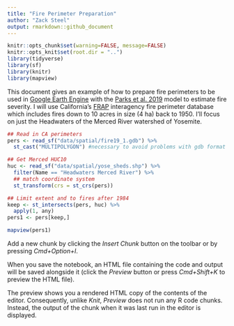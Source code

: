 ```yaml
---
title: "Fire Perimeter Preparation"
author: "Zack Steel"
output: rmarkdown::github_document
---
```


```r
knitr::opts_chunk$set(warning=FALSE, message=FALSE)
knitr::opts_knit$set(root.dir = "..")
library(tidyverse)
library(sf)
library(knitr)
library(mapview)
```

This document gives an example of how to prepare fire perimeters to be used in [Google Earth Engine](https://tinyurl.com/CBImodel) with the [Parks et al. 2019](https://www.mdpi.com/2072-4292/11/14/1735) model to estimate fire severity. I will use California's [FRAP](https://frap.fire.ca.gov/mapping/gis-data/) interagency fire perimeter database which includes fires down to 10 acres in size (4 ha) back to 1950. I'll focus on just the Headwaters of the Merced River watershed of Yosemite.  


```r
## Read in CA perimeters
pers <- read_sf("data/spatial/fire19_1.gdb") %>% 
  st_cast("MULTIPOLYGON") #necessary to avoid problems with gdb format

## Get Merced HUC10
huc <- read_sf("data/spatial/yose_sheds.shp") %>% 
  filter(Name == "Headwaters Merced River") %>% 
  ## match coordinate system
  st_transform(crs = st_crs(pers))

## Limit extent and to fires after 1984
keep <- st_intersects(pers, huc) %>% 
  apply(1, any)
pers1 <- pers[keep,]

mapview(pers1)
```

Add a new chunk by clicking the *Insert Chunk* button on the toolbar or by pressing *Cmd+Option+I*.

When you save the notebook, an HTML file containing the code and output will be saved alongside it (click the *Preview* button or press *Cmd+Shift+K* to preview the HTML file). 

The preview shows you a rendered HTML copy of the contents of the editor. Consequently, unlike *Knit*, *Preview* does not run any R code chunks. Instead, the output of the chunk when it was last run in the editor is displayed.

